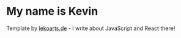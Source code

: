 # My name is Kevin

Template by [lekoarts.de](https://www.lekoarts.de?utm_source=cara&utm_medium=Starter) - I write about JavaScript and React there!
